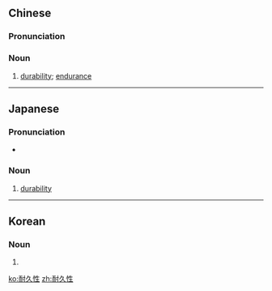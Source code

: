 ==Chinese==
{{zh-forms|type=21}}

===Pronunciation===
{{zh-pron
|m=nàijiǔxìng
|c=noi6 gau2 sing3
|cat=n
}}

===Noun===
{{zh-noun}}

# [[durability]]; [[endurance]]

----

==Japanese==
{{ja-kanjitab|たい|きゅう|せい|yomi=o}}

===Pronunciation===
* {{ja-pron|たいきゅうせい|yomi=o}}

===Noun===
{{ja-noun|たいきゅうせい}}

# [[durability]]
----
==Korean==
{{ko-hanjatab}}

===Noun===
{{ko-noun|hj|hangeul=내구성}}

# {{hanja form of|내구성}}

[[ko:耐久性]]
[[zh:耐久性]]